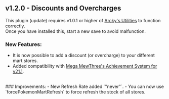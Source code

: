 ## v1.2.0 - Discounts and Overcharges

<Callout type="attention">This plugin (update) requires v1.0.1 or higher of [Arcky's Utilities](https://drive.google.com/file/d/19xrRavd1CpbC0p1UQtOUZzuEeHL_WHB5/view?usp=sharing) to function correctly.<br/>
Once you have installed this, start a new save to avoid malfunction.</Callout>

### New Features:
- It is now possible to add a discount (or overcharge) to your different mart stores.
- Added compatibility with [Mega MewThree's Achievement System for v21.1](https://eeveeexpo.com/resources/1212/).
<br/>
### Improvements:
- New Refresh Rate added `"never"`.
- You can now use `forcePokemonMartRefresh` to force refresh the stock of all stores.